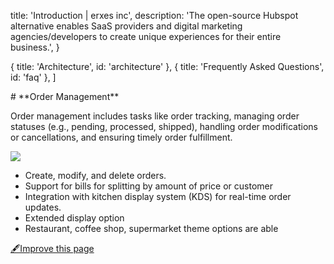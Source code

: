 
  title: 'Introduction | erxes inc',
  description:
    'The open-source Hubspot alternative enables SaaS providers and digital marketing agencies/developers to create unique experiences for their entire business.',
}

  { title: 'Architecture', id: 'architecture' },
  { title: 'Frequently Asked Questions', id: 'faq' },
]

<HeroPattern />
# **Order Management**

Order management includes tasks like order tracking, managing order statuses (e.g., pending, processed, shipped), handling order modifications or cancellations, and ensuring timely order fulfillment.

![](https://cdn.discordapp.com/attachments/1102110635996745788/1181931535323123732/Screenshot_2566-12-06_at_8.13.49_PM.png?ex=6582da85&is=65706585&hm=7d2e36a27c076e54d3ec1bfcb34fc9e5effb0ba22673541a2871f60b925541df&)

- Create, modify, and delete orders.
- Support for bills for splitting by amount of price or customer
- Integration with kitchen display system (KDS) for real-time order updates.
- Extended display option
- Restaurant, coffee shop, supermarket theme options are able



[🖋️Improve this page](https://github.com/erxes/erxes-docs/edit/main/src/app/requirement/customer/sales/pos/management/page.mdx)
